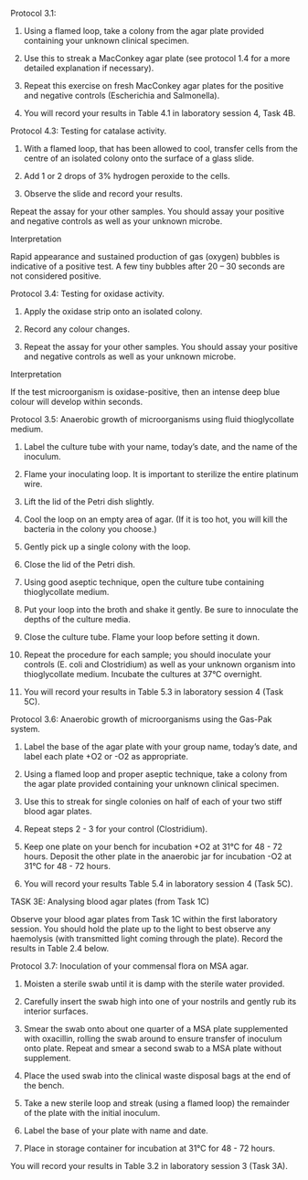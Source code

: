 Protocol 3.1:

1.	Using a flamed loop, take a colony from the agar plate provided containing your unknown clinical specimen.

2.	Use this to streak a MacConkey agar plate (see protocol 1.4 for a more detailed explanation if necessary).

3.	Repeat this exercise on fresh MacConkey agar plates for the positive and negative controls (Escherichia and Salmonella).

4.	You will record your results in Table 4.1 in laboratory session 4, Task 4B.

Protocol 4.3: Testing for catalase activity.

1.	With a flamed loop, that has been allowed to cool, transfer cells from the centre of an isolated colony onto the surface of a glass slide.

2.	Add 1 or 2 drops of 3% hydrogen peroxide to the cells.

3.	Observe the slide and record your results.

Repeat the assay for your other samples. You should assay your positive and negative controls as well as your unknown microbe.

Interpretation

Rapid appearance and sustained production of gas (oxygen) bubbles is indicative of a positive test. A few tiny bubbles after 20 – 30 seconds are not considered positive.


Protocol 3.4: Testing for oxidase activity.

1.	Apply the oxidase strip onto an isolated colony.

2.	Record any colour changes.

3.	Repeat the assay for your other samples. You should assay your positive and negative controls as well as your unknown microbe.


Interpretation

If the test microorganism is oxidase-positive, then an intense deep blue colour will develop within seconds.

Protocol 3.5: Anaerobic growth of microorganisms using fluid thioglycollate medium.

1.	Label the culture tube with your name, today’s date, and the name of the inoculum.

2.	Flame your inoculating loop. It is important to sterilize the entire platinum wire.

3.	Lift the lid of the Petri dish slightly.

4.	Cool the loop on an empty area of agar. (If it is too hot, you will kill the bacteria in the colony you choose.)

5.	Gently pick up a single colony with the loop.

6.	Close the lid of the Petri dish.

7.	Using good aseptic technique, open the culture tube containing thioglycollate medium.

8.	Put your loop into the broth and shake it gently. Be sure to innoculate the depths of the culture media.

9.	Close the culture tube. Flame your loop before setting it down.

10.	Repeat the procedure for each sample; you should inoculate your controls (E. coli and Clostridium) as well as your unknown organism into thioglycollate medium. Incubate the cultures at 37°C overnight.

11.	You will record your results in Table 5.3 in laboratory session 4 (Task 5C).


Protocol 3.6: Anaerobic growth of microorganisms using the Gas-Pak system.

1.	Label the base of the agar plate with your group name, today’s date, and label each plate +O2 or -O2 as appropriate.

2.	Using a flamed loop and proper aseptic technique, take a colony from the agar plate provided containing your unknown clinical specimen.

3.	Use this to streak for single colonies on half of each of your two stiff blood agar plates.

4.	Repeat steps 2 - 3 for your control (Clostridium).

5.	Keep one plate on your bench for incubation +O2 at 31°C for 48 - 72 hours. Deposit the other plate in the anaerobic jar for incubation -O2 at 31°C for 48 - 72 hours.

6.	You will record your results Table 5.4 in laboratory session 4 (Task 5C).

TASK 3E:	Analysing blood agar plates (from Task 1C)

Observe your blood agar plates from Task 1C within the first laboratory session. You should hold the plate up to the light to best observe any haemolysis (with transmitted light coming through the plate). Record the results in Table 2.4 below.

Protocol 3.7: Inoculation of your commensal flora on MSA agar.

1.	Moisten a sterile swab until it is damp with the sterile water provided.

2.	Carefully insert the swab high into one of your nostrils and gently rub its interior surfaces.

3.	Smear the swab onto about one quarter of a MSA plate supplemented with oxacillin, rolling the swab around to ensure transfer of inoculum onto plate. Repeat and smear a second swab to a MSA plate without supplement.

4.	Place the used swab into the clinical waste disposal bags at the end of the bench.

5.	Take a new sterile loop and streak (using a flamed loop) the remainder of the plate with the initial inoculum.

6.	Label the base of your plate with name and date.

7.	Place in storage container for incubation at 31°C for 48 - 72 hours.

You will record your results in Table 3.2 in laboratory session 3 (Task 3A).
